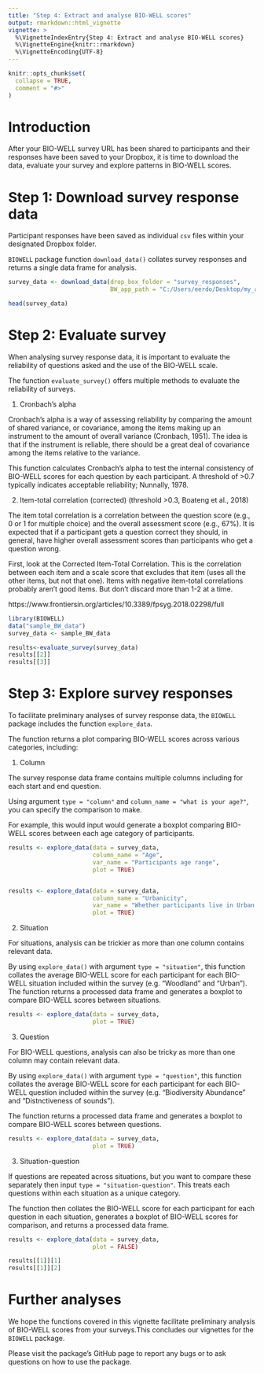 ```yaml
---
title: "Step 4: Extract and analyse BIO-WELL scores"
output: rmarkdown::html_vignette
vignette: >
  %\VignetteIndexEntry{Step 4: Extract and analyse BIO-WELL scores}
  %\VignetteEngine{knitr::rmarkdown}
  %\VignetteEncoding{UTF-8}
---
```


```r
knitr::opts_chunk$set(
  collapse = TRUE,
  comment = "#>"
)
```

# Introduction

After your BIO-WELL survey URL has been shared to participants and their
responses have been saved to your Dropbox, it is time to download the data,
evaluate your survey and explore patterns in BIO-WELL scores.

# Step 1: Download survey response data

Participant responses have been saved as individual `csv` files within your designated Dropbox folder. 

`BIOWELL` package function `download_data()` collates survey responses and returns a single data frame for analysis. 

```r
survey_data <- download_data(drop_box_folder = "survey_responses",
                             BW_app_path = "C:/Users/eerdo/Desktop/my_app_name_1")

head(survey_data)
```

# Step 2: Evaluate survey 

When analysing survey response data, it is important to evaluate the reliability of questions asked and the use of the BIO-WELL scale.  

The function `evaluate_survey()` offers multiple methods to evaluate the reliability of surveys. 

1) Cronbach's alpha 

Cronbach's alpha is a way of assessing reliability by comparing the amount of shared variance, or covariance, among the items making up an instrument to the amount of overall variance (Cronbach, 1951). The idea is that if the instrument is reliable, there should be a great deal of covariance among the items relative to the variance.

This function calculates Cronbach's alpha to test the internal consistency of BIO-WELL scores for each question by each participant. A threshold of >0.7 typically indicates acceptable reliability; Nunnally, 1978.

2) Item-total correlation (corrected) (threshold >0.3, Boateng et al., 2018) 

The item total correlation is a correlation between the question score (e.g., 0 or 1 for multiple choice) and the overall assessment score (e.g., 67%). It is expected that if a participant gets a question correct they should, in general, have higher overall assessment scores than participants who get a question wrong.

First, look at the Corrected Item-Total Correlation. This is the correlation between each item and a scale score that excludes that item (uses all the other items, but not that one). Items with negative item-total correlations probably aren’t good items. But don’t discard more than 1-2 at a time.

https://www.frontiersin.org/articles/10.3389/fpsyg.2018.02298/full

```r
library(BIOWELL)
data("sample_BW_data")
survey_data <- sample_BW_data

results<-evaluate_survey(survey_data)
results[[2]]
results[[3]]

```


# Step 3: Explore survey responses

To facilitate preliminary analyses of survey response data, the `BIOWELL` package includes the function `explore_data`.

The function returns a plot comparing BIO-WELL scores across various categories, including:

1) Column

The survey response data frame contains multiple columns including for each start and end question. 

Using argument `type = "column"` and `column_name = "what is your age?"`, you can specify the comparison to make. 

For example, this would input would generate a boxplot comparing BIO-WELL scores
between each age category of participants.

```r

results <- explore_data(data = survey_data,
                        column_name = "Age",
                        var_name = "Participants age range",
                        plot = TRUE)


results <- explore_data(data = survey_data,
                        column_name = "Urbanicity",
                        var_name = "Whether participants live in Urban or Rural areas",
                        plot = TRUE)
```

2) Situation 

For situations, analysis can be trickier as more than one column contains relevant data. 

By using `explore_data()` with argument `type = "situation"`, this function collates the average BIO-WELL score for each participant for each BIO-WELL situation included within the survey (e.g. "Woodland" and "Urban"). The function returns a processed data frame and generates a boxplot to compare BIO-WELL scores between situations. 

```r
results <- explore_data(data = survey_data, 
                        plot = TRUE)
```


3) Question 

For BIO-WELL questions, analysis can also be tricky as more than one column may contain relevant data. 

By using `explore_data()` with argument `type = "question"`, this function collates the average BIO-WELL score for each participant for each BIO-WELL question included within the survey (e.g. "Biodiversity Abundance" and "Distnctiveness of sounds"). 

The function returns a processed data frame and generates a boxplot to compare BIO-WELL scores between questions.  

```r
results <- explore_data(data = survey_data,
                        plot = TRUE)
```

3) Situation-question 

If questions are repeated across situations, but you want to compare these separately then input `type = "situation-question"`. This treats each questions within each situation as a unique category. 

The function then collates the BIO-WELL score for each participant for each question in each situation, generates a boxplot of BIO-WELL scores for comparison, and returns a processed data frame. 

```r
results <- explore_data(data = survey_data,
                        plot = FALSE)

results[[1]][1]
results[[1]][2]
```



# Further analyses

We hope the functions covered in this vignette facilitate preliminary analysis
of BIO-WELL scores from your surveys.This concludes our vignettes for the
`BIOWELL` package.

Please visit the package's GitHub page to report any bugs or to ask questions on
how to use the package.








